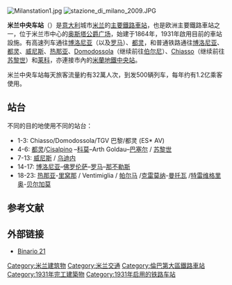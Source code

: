 {{Infobox station
| name         = 米蘭中央車站<br />{{lang|it|Milano Centrale}}
| image        = Stazione Centrale front view, Milan, Italy (9474185594).jpg
| alt          = 
| caption      = 車站牌匾
| address      = [[米蘭|米蘭]][[奧斯塔公爵廣場|奧斯塔公爵廣場]]
| country      = {{ITA}}
| iso_region   = IT-MI
| coordinates_display = inline,title
| latd  = 45 | latm  = 29 | lats  = 10 | latNS  = N
| longd = 09 | longm = 12 | longs = 13 | longEW = E
| elevation    = 
| owned        = [[Rete_Ferroviaria_Italiana|Rete Ferroviaria Italiana]]
| operator     = [[Grandi_Stazioni|Grandi Stazioni]]
| passengers   = 1.20億人次/年
| line         = 
| platforms    =
| tracks       = 24
| connections  = 
| opened       = {{Start date and age|1931|07|01|df=y}}
| architect    = [[Ulisse_Stacchini|Ulisse Stacchini]]
| electrified  = {{Start date|1938}}
| rebuilt      = 
| closed       = 
| services     = 
| map_type     = Italy Milan
}}
[[File:Milanstation1.jpg|thumb]]
[[File:stazione_di_milano_2009.JPG|thumb]]

'''米兰中央车站'''（{{lang-it|Stazione di Milano Centrale}}）是[[意大利|意大利]]城市[[米兰|米兰]]的[[中央車站|主要鐵路車站]]，也是欧洲主要鐵路車站之一，位于米兰市中心的[[奥斯塔公爵广场|奥斯塔公爵广场]]，始建于1864年，1931年啟用目前的車站設施。有高速列车通往[[博洛尼亚|博洛尼亚]]（以及[[罗马|罗马]]）、[[都灵|都灵]]，和普通铁路通往[[博洛尼亚|博洛尼亚]]、[[都灵|都灵]]、[[威尼斯|威尼斯]]、[[热那亚|热那亚]]、[[Domodossola|Domodossola]]（继续前往[[伯尔尼|伯尔尼]]）、[[Chiasso|Chiasso]]（继续前往[[苏黎世|苏黎世]]）和[[莱科|莱科]]，亦連接市內的[[米蘭地鐵|米蘭地鐵]][[中央站_(米蘭地鐵)|中央站]]。

米兰中央车站每天旅客流量約有32萬人次，到发500辆列车，每年约有1.2亿乘客使用。

== 站台 ==
不同的目的地使用不同的站台：
* 1-3: Chiasso/Domodossola/TGV 巴黎/都灵 (ES* AV)
* 4-6: [[都灵|都灵]]/[[Cisalpino|Cisalpino]] –[[科莫|科莫]]–Arth Goldau–[[巴塞尔|巴塞尔]] / [[苏黎世|苏黎世]]
* 7-13: [[威尼斯|威尼斯]] / [[乌迪内|乌迪内]]
* 14-17: [[博洛尼亚|博洛尼亚]]–[[佛罗伦萨|佛罗伦萨]]–[[罗马|罗马]]–[[那不勒斯|那不勒斯]]
* 18-23: [[热那亚|热那亚]]-[[里窝那|里窝那]] / Ventimiglia / [[帕尔马_(意大利)|帕尔马]] /[[克雷莫纳|克雷莫纳]]-[[曼托瓦|曼托瓦]] /[[特雷维格里奥|特雷维格里奥]]-[[贝尔加莫|贝尔加莫]]

== 参考文献 ==
{{reflist}}

== 外部链接 ==
{{Commons|Stazione Centrale (Milano)}}
* [http://www.binario21.org/ Binario 21]

[[Category:米兰建筑物|Category:米兰建筑物]]
[[Category:米兰交通|Category:米兰交通]]
[[Category:倫巴第大區鐵路車站|Category:倫巴第大區鐵路車站]]
[[Category:1931年完工建築物|Category:1931年完工建築物]]
[[Category:1931年启用的铁路车站|Category:1931年启用的铁路车站]]